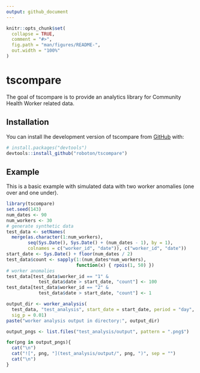 ```yaml
---
output: github_document
---
```


<!-- README.md is generated from README.Rmd. Please edit that file -->

```r
knitr::opts_chunk$set(
  collapse = TRUE,
  comment = "#>",
  fig.path = "man/figures/README-",
  out.width = "100%"
)
```

# tscompare

<!-- badges: start -->
<!-- badges: end -->

The goal of tscompare is to provide an analytics library for Community Health Worker related data.

## Installation

You can install lhe development version of tscompare from [GitHub](https://github.com/) with:

```r
# install.packages("devtools")
devtools::install_github("roboton/tscompare")
```

## Example

This is a basic example with simulated data with two worker anomalies (one over and one under).

```r
library(tscompare)
set.seed(143)
num_dates <- 90
num_workers <- 30
# generate synthetic data
test_data <- setNames(
  merge(as.character(1:num_workers),
        seq(Sys.Date(), Sys.Date() + (num_dates - 1), by = 1),
        colnames = c("worker_id", "date")), c("worker_id", "date"))
start_date <- Sys.Date() + floor(num_dates / 2)
test_data$count <- sapply(1:(num_dates*num_workers),
                          function(x) { rpois(1, 50) })
# worker anomalies
test_data[test_data$worker_id == "1" &
            test_data$date > start_date, "count"] <- 100
test_data[test_data$worker_id == "2" &
            test_data$date > start_date, "count"] <- 1

output_dir <- worker_analysis(
  test_data, "test_analysis", start_date = start_date, period = "day",
  sig_p = 0.01)
paste("worker analysis output in directory:", output_dir)
```

```r
output_pngs <- list.files("test_analysis/output", pattern = ".png$")

for(png in output_pngs){
  cat("\n") 
  cat("![", png, "](test_analysis/output/", png, ")", sep = "")
  cat("\n")
}
```
